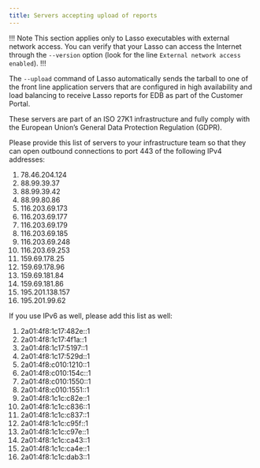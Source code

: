 ```yaml
---
title: Servers accepting upload of reports
---
```


!!! Note
This section applies only to Lasso executables
with external network access. You can verify that your Lasso
can access the Internet through the `--version` option (look for
the line `External network access enabled`).
!!!

The `--upload` command of Lasso automatically sends
the tarball to one of the front line application servers that are
configured in high availability and load balancing to receive Lasso
reports for EDB as part of the Customer Portal.

These servers are part of an ISO 27K1 infrastructure and fully comply
with the European Union’s General Data Protection Regulation (GDPR).

Please provide this list of servers to your infrastructure
team so that they can open outbound connections to port 443 of
the following IPv4 addresses:

1. 78.46.204.124
1. 88.99.39.37
1. 88.99.39.42
1. 88.99.80.86
1. 116.203.69.173
1. 116.203.69.177
1. 116.203.69.179
1. 116.203.69.185
1. 116.203.69.248
1. 116.203.69.253
1. 159.69.178.25
1. 159.69.178.96
1. 159.69.181.84
1. 159.69.181.86
1. 195.201.138.157
1. 195.201.99.62

If you use IPv6 as well, please add this list as well:

1. 2a01:4f8:1c17:482e::1
1. 2a01:4f8:1c17:4f1a::1
1. 2a01:4f8:1c17:5197::1
1. 2a01:4f8:1c17:529d::1
1. 2a01:4f8:c010:1210::1
1. 2a01:4f8:c010:154c::1
1. 2a01:4f8:c010:1550::1
1. 2a01:4f8:c010:1551::1
1. 2a01:4f8:1c1c:c82e::1
1. 2a01:4f8:1c1c:c836::1
1. 2a01:4f8:1c1c:c837::1
1. 2a01:4f8:1c1c:c95f::1
1. 2a01:4f8:1c1c:c97e::1
1. 2a01:4f8:1c1c:ca43::1
1. 2a01:4f8:1c1c:ca4e::1
1. 2a01:4f8:1c1c:dab3::1
